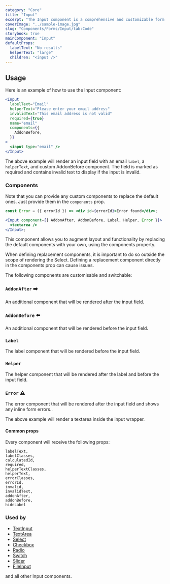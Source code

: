 ```yaml
---
category: "Core"
title: "Input"
excerpt: "The Input component is a comprehensive and customizable form input wrapper that provides options for labels, helper text, error messages, and additional child content."
coverImage: "../sample-image.jpg"
slug: "Components/Forms/Input/tab:Code"
storybook: true
mainComponent: "Input"
defaultProps:
  labelText: "No results"
  helperText: "large"
  children: "<input />"
---
```


## Usage

Here is an example of how to use the Input component:

```jsx
<Input
  labelText="Email"
  helperText="Please enter your email address"
  invalidText="This email address is not valid"
  required={true}
  name="email"
  components={{
    AddonBefore,
  }}
>
  <input type="email" />
</Input>
```

The above example will render an input field with an email `label`, a `helperText`, and custom AddonBefore component. The field is marked as required and contains invalid text to display if the input is invalid.

### Components

Note that you can provide any custom components to replace the default ones. Just provide them in the `components` prop.

```jsx
const Error = ({ errorId }) => <div id={errorId}>Error found</div>;

<Input component={{ AddonAfter, AddonBefore, Label, Helper, Error }}>
  <textarea />
</Input>;
```

This component allows you to augment layout and functionality by replacing the default components with your own, using the components property.

When defining replacement components, it is important to do so outside the scope of rendering the Select. Defining a replacement component directly in the components prop can cause issues.

The following components are customisable and switchable:

### `AddonAfter` ➡️

An additional component that will be rendered after the input field.

### `AddonBefore` ⬅️

An additional component that will be rendered before the input field.

### `Label`

The label component that will be rendered before the input field.

### `Helper`

The helper component that will be rendered after the label and before the input field.

### `Error` ⚠️

The error component that will be rendered after the input field and shows any inline form errors..

The above example will render a textarea inside the input wrapper.

#### Common props

Every component will receive the following props:

```
labelText,
labelClasses,
calculatedId,
required,
helperTextClasses,
helperText,
errorClasses,
errorId,
invalid,
invalidText,
addonAfter,
addonBefore,
hideLabel
```

### Used by

- [TextInput](./textinput)
- [TextArea](./textarea)
- [Select](./select)
- [Checkbox](./checkbox)
- [Radio](./radio)
- [Switch](./switch)
- [Slider](./slider)
- [FileInput](./fileinput)

and all other Input components.
